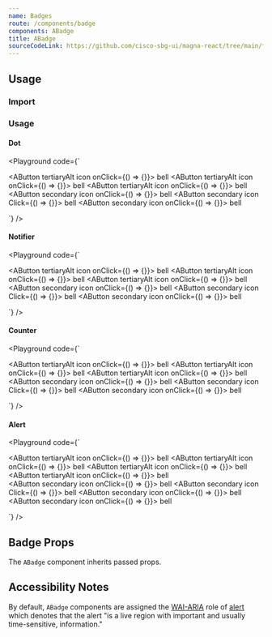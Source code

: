 ```yaml
---
name: Badges
route: /components/badge
components: ABadge
title: ABadge
sourceCodeLink: https://github.com/cisco-sbg-ui/magna-react/tree/main/framework/components/ABadge
---
```


## Usage

### Import

<ComponentImport components="ABadge" />

### Usage

#### Dot

<Playground
  code={`<div className="d-flex flex-column gap-10">
    <div className="d-flex gap-10">
      <ABadge dot small >
        <AButton tertiaryAlt icon onClick={() => {}}>
          <AIcon size={32}>bell</AIcon>
        </AButton>
      </ABadge>
      <ABadge dot>
        <AButton tertiaryAlt icon onClick={() => {}}>
          <AIcon size={32}>bell</AIcon>
        </AButton>
      </ABadge>
      <ABadge dot large>
        <AButton tertiaryAlt icon onClick={() => {}}>
          <AIcon size={32}>bell</AIcon>
        </AButton>
      </ABadge>
    </div>
    <div className="d-flex gap-10">
      <ABadge dot small>
        <AButton secondary icon onClick={() => {}}>
          <AIcon>bell</AIcon>
        </AButton>
      </ABadge>
      <ABadge dot>
        <AButton secondary icon Click={() => {}}>
          <AIcon>bell</AIcon>
        </AButton>
      </ABadge>
        <ABadge dot large>
        <AButton secondary icon onClick={() => {}}>
          <AIcon>bell</AIcon>
        </AButton>
      </ABadge>
    </div>
  </div>
`}
/>

#### Notifier

<Playground
  code={`<div className="d-flex flex-column gap-10">
    <div className="d-flex gap-10">
      <ABadge content="99+" small >
        <AButton tertiaryAlt icon onClick={() => {}}>
          <AIcon size={32}>bell</AIcon>
        </AButton>
      </ABadge>
      <ABadge content="99+">
        <AButton tertiaryAlt icon onClick={() => {}}>
          <AIcon size={32}>bell</AIcon>
        </AButton>
      </ABadge>
      <ABadge content="99+" large>
        <AButton tertiaryAlt icon onClick={() => {}}>
          <AIcon size={32}>bell</AIcon>
        </AButton>
      </ABadge>
    </div>
    <div className="d-flex gap-10">
      <ABadge content="99+" small>
        <AButton secondary icon onClick={() => {}}>
          <AIcon>bell</AIcon>
        </AButton>
      </ABadge>
      <ABadge content="99+">
        <AButton secondary icon Click={() => {}}>
          <AIcon>bell</AIcon>
        </AButton>
      </ABadge>
        <ABadge content="99+" large>
        <AButton secondary icon onClick={() => {}}>
          <AIcon>bell</AIcon>
        </AButton>
      </ABadge>
    </div>
  </div>
`}
/>

#### Counter

<Playground
  code={`<div className="d-flex flex-column gap-10">
    <div className="d-flex gap-10">
      <ABadge counter content="5" small >
        <AButton tertiaryAlt icon onClick={() => {}}>
          <AIcon size={32}>bell</AIcon>
        </AButton>
      </ABadge>
      <ABadge counter content="5">
        <AButton tertiaryAlt icon onClick={() => {}}>
          <AIcon size={32}>bell</AIcon>
        </AButton>
      </ABadge>
      <ABadge counter content="5" large>
        <AButton tertiaryAlt icon onClick={() => {}}>
          <AIcon size={32}>bell</AIcon>
        </AButton>
      </ABadge>
    </div>
    <div className="d-flex gap-10">
      <ABadge counter content="5" small>
        <AButton secondary icon onClick={() => {}}>
          <AIcon>bell</AIcon>
        </AButton>
      </ABadge>
      <ABadge counter content="5">
        <AButton secondary icon Click={() => {}}>
          <AIcon>bell</AIcon>
        </AButton>
      </ABadge>
        <ABadge counter content="5" large>
        <AButton secondary icon onClick={() => {}}>
          <AIcon>bell</AIcon>
        </AButton>
      </ABadge>
    </div>
  </div>
`}
/>

#### Alert

<Playground
  code={`<div className="d-flex flex-column gap-10">
    <div className="d-flex gap-10">
      <ABadge alertType="positive">
        <AButton tertiaryAlt icon onClick={() => {}}>
          <AIcon size={32}>bell</AIcon>
        </AButton>
      </ABadge>
      <ABadge alertType="warning">
        <AButton tertiaryAlt icon onClick={() => {}}>
          <AIcon size={32}>bell</AIcon>
        </AButton>
      </ABadge>
      <ABadge alertType="negative">
        <AButton tertiaryAlt icon onClick={() => {}}>
          <AIcon size={32}>bell</AIcon>
        </AButton>
      </ABadge>
           <ABadge alertType="info">
        <AButton tertiaryAlt icon onClick={() => {}}>
          <AIcon size={32}>bell</AIcon>
        </AButton>
      </ABadge>
    </div>
     <div className="d-flex gap-10">
      <ABadge alertType="positive">
        <AButton secondary icon onClick={() => {}}>
          <AIcon>bell</AIcon>
        </AButton>
      </ABadge>
      <ABadge alertType="warning">
        <AButton secondary icon Click={() => {}}>
          <AIcon>bell</AIcon>
        </AButton>
      </ABadge>
        <ABadge alertType="negative">
        <AButton secondary icon onClick={() => {}}>
          <AIcon>bell</AIcon>
        </AButton>
      </ABadge>
      <ABadge alertType="info">
        <AButton secondary icon onClick={() => {}}>
          <AIcon>bell</AIcon>
        </AButton>
      </ABadge>
    </div>
  </div>
`}
/>

## Badge Props

The `ABadge` component inherits passed props.

<Props of="ABadge" />

## Accessibility Notes

By default, `ABadge` components are assigned the [WAI-ARIA](https://www.w3.org/WAI/standards-guidelines/aria/) role of [alert](https://www.w3.org/TR/wai-aria/#alert) which denotes that the alert "is a live region with important and usually time-sensitive, information."
